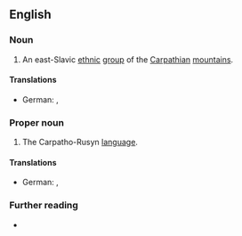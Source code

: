 ==English==

===Noun===
{{en-plural noun}}

# An east-Slavic [[ethnic]] [[group]] of the [[Carpathian]] [[mountain]]s.

====Translations====
{{trans-top|ethnic Carpatho-Rusyn}}
* German: {{t+|de|Karpatorusine|m}}, {{t+|de|Karpatorusinin|f}}
{{trans-bottom}}

===Proper noun===
{{en-proper noun}}

# {{lb|en|uncountable}} The Carpatho-Rusyn [[language]].

====Translations====
{{trans-top|Carpatho-Rusyn (language)}}
* German: {{t+|de|Karpatorusinisch|n}}, {{t|de|[[karpatorusinisch|karpatorusinische]] [[Sprache]]|f}} 
{{trans-bottom}}

===Further reading===
* {{cite book|first=Albrecht |last=Klose |title=Sprachen der Welt = Languages of the World |edition=2 |location=München |publisher=Saur |year=2001 |isbn=978-3-598-11404-5 |page=167 |url=https://www.google.de/books/edition/Languages_of_the_world/LXxiAAAAMAAJ?hl=de&gbpv=1&bsq=Karpatorusinisch}}